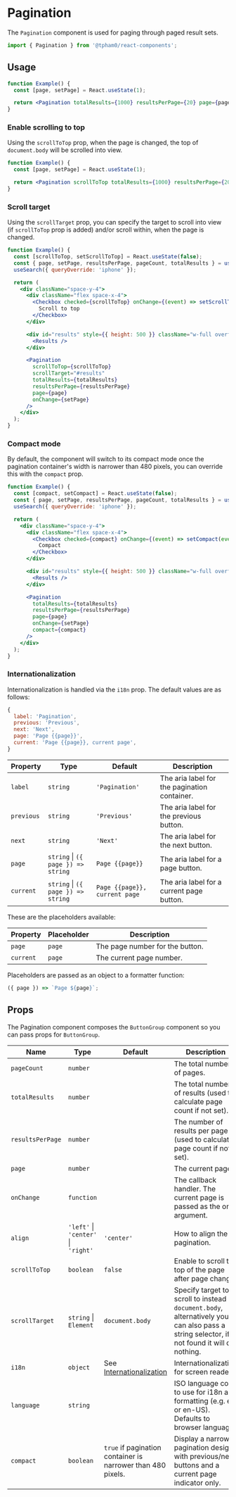 
<SEO
  title="Pagination"
  scope="Components"
  description="Pagination component is used for paging through paged result sets."
/>

# Pagination

The `Pagination` component is used for paging through paged result sets.

```js
import { Pagination } from '@tpham0/react-components';
```

## Usage

```jsx
function Example() {
  const [page, setPage] = React.useState(1);

  return <Pagination totalResults={1000} resultsPerPage={20} page={page} onChange={setPage} />;
}
```

### Enable scrolling to top

Using the `scrollToTop` prop, when the page is changed, the top of `document.body` will be scrolled into view.

```jsx
function Example() {
  const [page, setPage] = React.useState(1);

  return <Pagination scrollToTop totalResults={1000} resultsPerPage={20} page={page} onChange={setPage} />;
}
```

### Scroll target

Using the `scrollTarget` prop, you can specify the target to scroll into view (if `scrollToTop` prop is added) and/or scroll within, when the page is changed.

```jsx
function Example() {
  const [scrollToTop, setScrollToTop] = React.useState(false);
  const { page, setPage, resultsPerPage, pageCount, totalResults } = usePagination();
  useSearch({ queryOverride: 'iphone' });

  return (
    <div className="space-y-4">
      <div className="flex space-x-4">
        <Checkbox checked={scrollToTop} onChange={(event) => setScrollToTop(event.target.checked)}>
          Scroll to top
        </Checkbox>
      </div>

      <div id="results" style={{ height: 500 }} className="w-full overflow-y-scroll">
        <Results />
      </div>

      <Pagination
        scrollToTop={scrollToTop}
        scrollTarget="#results"
        totalResults={totalResults}
        resultsPerPage={resultsPerPage}
        page={page}
        onChange={setPage}
      />
    </div>
  );
}
```

### Compact mode

By default, the component will switch to its compact mode once the pagination container's width is narrower than 480 pixels, you can override this with the `compact` prop.

```jsx
function Example() {
  const [compact, setCompact] = React.useState(false);
  const { page, setPage, resultsPerPage, pageCount, totalResults } = usePagination();
  useSearch({ queryOverride: 'iphone' });

  return (
    <div className="space-y-4">
      <div className="flex space-x-4">
        <Checkbox checked={compact} onChange={(event) => setCompact(event.target.checked)}>
          Compact
        </Checkbox>
      </div>

      <div id="results" style={{ height: 500 }} className="w-full overflow-y-scroll">
        <Results />
      </div>

      <Pagination
        totalResults={totalResults}
        resultsPerPage={resultsPerPage}
        page={page}
        onChange={setPage}
        compact={compact}
      />
    </div>
  );
}
```

### Internationalization

Internationalization is handled via the `i18n` prop. The default values are as follows:

```javascript
{
  label: 'Pagination',
  previous: 'Previous',
  next: 'Next',
  page: 'Page {{page}}',
  current: 'Page {{page}}, current page',
}
```

| Property   | Type                               | Default                       | Description                                  |
| ---------- | ---------------------------------- | ----------------------------- | -------------------------------------------- |
| `label`    | `string`                           | `'Pagination'`                | The aria label for the pagination container. |
| `previous` | `string`                           | `'Previous'`                  | The aria label for the previous button.      |
| `next`     | `string`                           | `'Next'`                      | The aria label for the next button.          |
| `page`     | `string` \| `({ page }) => string` | `Page {{page}}`               | The aria label for a page button.            |
| `current`  | `string` \| `({ page }) => string` | `Page {{page}}, current page` | The aria label for a current page button.    |

These are the placeholders available:

| Property  | Placeholder | Description                     |
| --------- | ----------- | ------------------------------- |
| `page`    | `page`      | The page number for the button. |
| `current` | `page`      | The current page number.        |

Placeholders are passed as an object to a formatter function:

```js
({ page }) => `Page ${page}`;
```

## Props

The Pagination component composes the `ButtonGroup` component so you can pass props for
`ButtonGroup`.

| Name             | Type                                | Default                                                     | Description                                                                                                                                 |
| ---------------- | ----------------------------------- | ----------------------------------------------------------- | ------------------------------------------------------------------------------------------------------------------------------------------- |
| `pageCount`      | `number`                            |                                                             | The total number of pages.                                                                                                                  |
| `totalResults`   | `number`                            |                                                             | The total number of results (used to calculate page count if not set).                                                                      |
| `resultsPerPage` | `number`                            |                                                             | The number of results per page (used to calculate page count if not set).                                                                   |
| `page`           | `number`                            |                                                             | The current page.                                                                                                                           |
| `onChange`       | `function`                          |                                                             | The callback handler. The current page is passed as the only argument.                                                                      |
| `align`          | `'left'` \| `'center'` \| `'right'` | `'center'`                                                  | How to align the pagination.                                                                                                                |
| `scrollToTop`    | `boolean`                           | `false`                                                     | Enable to scroll to top of the page after page change.                                                                                      |
| `scrollTarget`   | `string` \| `Element`               | `document.body`                                             | Specify target to scroll to instead of `document.body`, alternatively you can also pass a string selector, if not found it will do nothing. |
| `i18n`           | `object`                            | See [Internationalization](#internationalization)           | Internationalization for screen readers.                                                                                                    |
| `language`       | `string`                            |                                                             | ISO language code to use for i18n and formatting (e.g. en or en-US). Defaults to browser language.                                          |
| `compact`        | `boolean`                           | `true` if pagination container is narrower than 480 pixels. | Display a narrower pagination design with previous/next buttons and a current page indicator only.                                          |
